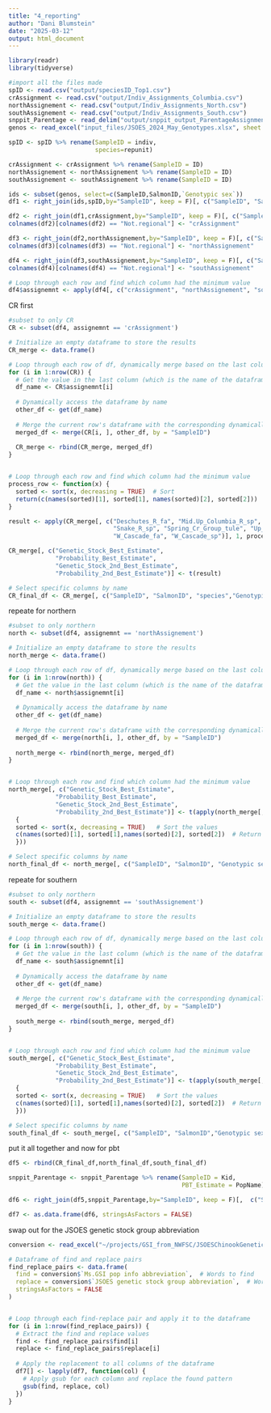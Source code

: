 ---
title: "4_reporting"
author: "Dani Blumstein"
date: "2025-03-12"
output: html_document
---

```{r}
library(readr)
library(tidyverse)

#import all the files made
spID <- read.csv("output/speciesID_Top1.csv")
crAssignment <- read.csv("output/Indiv_Assignments_Columbia.csv")
northAssignement <- read.csv("output/Indiv_Assignments_North.csv")
southAssignement <- read.csv("output/Indiv_Assignments_South.csv")
snppit_Parentage <- read_delim("output/snppit_output_ParentageAssignments.txt", delim = "\t", escape_double = FALSE, trim_ws = TRUE)
genos <- read_excel("input_files/JSOES_2024_May_Genotypes.xlsx", sheet = "Ots334")
```

```{r}
spID <- spID %>% rename(SampleID = indiv,
                        species=repunit)

crAssignment <- crAssignment %>% rename(SampleID = ID)
northAssignement <- northAssignement %>% rename(SampleID = ID)
southAssignement <- southAssignement %>% rename(SampleID = ID)

ids <- subset(genos, select=c(SampleID,SalmonID,`Genotypic sex`))
df1 <- right_join(ids,spID,by="SampleID", keep = F)[, c("SampleID", "SalmonID", "Genotypic sex","species", "rep_pofz")]

df2 <- right_join(df1,crAssignment,by="SampleID", keep = F)[, c("SampleID", "SalmonID", "Genotypic sex","species", "Not.regional" )]
colnames(df2)[colnames(df2) == "Not.regional"] <- "crAssignment"

df3 <- right_join(df2,northAssignement,by="SampleID", keep = F)[, c("SampleID", "SalmonID","Genotypic sex", "species","crAssignment", "Not.regional" )]
colnames(df3)[colnames(df3) == "Not.regional"] <- "northAssignement"

df4 <- right_join(df3,southAssignement,by="SampleID", keep = F)[, c("SampleID", "SalmonID", "Genotypic sex","species","crAssignment", "northAssignement","Not.regional" )]
colnames(df4)[colnames(df4) == "Not.regional"] <- "southAssignement"

# Loop through each row and find which column had the minimum value
df4$assignemnt <- apply(df4[, c("crAssignment", "northAssignement", "southAssignement")], 1, function(x) names(x)[which.min(x)])
```

CR first
```{r}
#subset to only CR
CR <- subset(df4, assignemnt == 'crAssignment')

# Initialize an empty dataframe to store the results
CR_merge <- data.frame()

# Loop through each row of df, dynamically merge based on the last column
for (i in 1:nrow(CR)) {
  # Get the value in the last column (which is the name of the dataframe to merge with)
  df_name <- CR$assignemnt[i]
  
  # Dynamically access the dataframe by name
  other_df <- get(df_name)
  
  # Merge the current row's dataframe with the corresponding dynamically selected dataframe on SampleID
  merged_df <- merge(CR[i, ], other_df, by = "SampleID")
  
  CR_merge <- rbind(CR_merge, merged_df)
}


# Loop through each row and find which column had the minimum value
process_row <- function(x) {
  sorted <- sort(x, decreasing = TRUE)  # Sort
  return(c(names(sorted)[1], sorted[1], names(sorted)[2], sorted[2]))
}

result <- apply(CR_merge[, c("Deschutes_R_fa", "Mid.Up_Columbia_R_sp", "Snake_R_fa",
                             "Snake_R_sp", "Spring_Cr_Group_tule", "Up_Columbia_R_su.fa", 
                             "W_Cascade_fa", "W_Cascade_sp")], 1, process_row)

CR_merge[, c("Genetic_Stock_Best_Estimate",
             "Probability_Best_Estimate",
             "Genetic_Stock_2nd_Best_Estimate",
             "Probability_2nd_Best_Estimate")] <- t(result)

# Select specific columns by name
CR_final_df <- CR_merge[, c("SampleID", "SalmonID", "species","Genotypic sex", "Genetic_Stock_Best_Estimate", "Probability_Best_Estimate", "Genetic_Stock_2nd_Best_Estimate","Probability_2nd_Best_Estimate")]
```

repeate for northern
```{r}
#subset to only northern
north <- subset(df4, assignemnt == 'northAssignement')

# Initialize an empty dataframe to store the results
north_merge <- data.frame()

# Loop through each row of df, dynamically merge based on the last column
for (i in 1:nrow(north)) {
  # Get the value in the last column (which is the name of the dataframe to merge with)
  df_name <- north$assignemnt[i]
  
  # Dynamically access the dataframe by name
  other_df <- get(df_name)
  
  # Merge the current row's dataframe with the corresponding dynamically selected dataframe on SampleID
  merged_df <- merge(north[i, ], other_df, by = "SampleID")
  
  north_merge <- rbind(north_merge, merged_df)
}


# Loop through each row and find which column had the minimum value
north_merge[, c("Genetic_Stock_Best_Estimate",
             "Probability_Best_Estimate",
             "Genetic_Stock_2nd_Best_Estimate",
             "Probability_2nd_Best_Estimate")] <- t(apply(north_merge[, c("Alsek","Chilkat_R","Copper_R","E_Vancouver_Is","Haida_Gwaii","Juan_de_Fuca","Kamchatka","King_Salmon_R","Low_Fraser_R","Low_Skeena_R","Low_Thompson_R","Mid_Fraser_R","Mid_Up_Yukon","N.Cent_BC_Cst","N_AK_Peninsula","N_Gulf_AK","N_Puget_Sound","N_Thompson_R","Nass_R","NSE_AK","S_BC_Cst","S_Puget_Sound","S_Thompson_R","Situk_R","SSE_AK","Stikine_R","Taku_R","Up_Fraser_R","Up_Skeena_R","W_AK_Cst","W_Vancouver_Is","WA_Cst")], 1, function(x) 
  {
  sorted <- sort(x, decreasing = TRUE)   # Sort the values
  c(names(sorted)[1], sorted[1],names(sorted)[2], sorted[2])  # Return two smallest values and their column names
  }))

# Select specific columns by name
north_final_df <- north_merge[, c("SampleID", "SalmonID", "Genotypic sex","species", "Genetic_Stock_Best_Estimate", "Probability_Best_Estimate", "Genetic_Stock_2nd_Best_Estimate","Probability_2nd_Best_Estimate")]
```


repeate for southern
```{r}
#subset to only northern
south <- subset(df4, assignemnt == 'southAssignement')

# Initialize an empty dataframe to store the results
south_merge <- data.frame()

# Loop through each row of df, dynamically merge based on the last column
for (i in 1:nrow(south)) {
  # Get the value in the last column (which is the name of the dataframe to merge with)
  df_name <- south$assignemnt[i]
  
  # Dynamically access the dataframe by name
  other_df <- get(df_name)
  
  # Merge the current row's dataframe with the corresponding dynamically selected dataframe on SampleID
  merged_df <- merge(south[i, ], other_df, by = "SampleID")
  
  south_merge <- rbind(south_merge, merged_df)
}


# Loop through each row and find which column had the minimum value
south_merge[, c("Genetic_Stock_Best_Estimate",
             "Probability_Best_Estimate",
             "Genetic_Stock_2nd_Best_Estimate",
             "Probability_2nd_Best_Estimate")] <- t(apply(south_merge[, c("N.Mid_OR_Cst","Rogue_R","N_CA.S_OR_Cst","Klamath_R","CA_Cst","Cent_Valley_sp","Cent_Valley_wi","Cent_Valley_fa")], 1, function(x) 
  {
  sorted <- sort(x, decreasing = TRUE)   # Sort the values
  c(names(sorted)[1], sorted[1],names(sorted)[2], sorted[2])  # Return two smallest values and their column names
  }))

# Select specific columns by name
south_final_df <- south_merge[, c("SampleID", "SalmonID","Genotypic sex", "species", "Genetic_Stock_Best_Estimate", "Probability_Best_Estimate", "Genetic_Stock_2nd_Best_Estimate","Probability_2nd_Best_Estimate")]
```


put it all together and now for pbt
```{r}
df5 <- rbind(CR_final_df,north_final_df,south_final_df)

snppit_Parentage <- snppit_Parentage %>% rename(SampleID = Kid,
                                                PBT_Estimate = PopName)

df6 <- right_join(df5,snppit_Parentage,by="SampleID", keep = F)[,  c("SampleID", "SalmonID","Genotypic sex", "species", "Genetic_Stock_Best_Estimate", "Probability_Best_Estimate", "Genetic_Stock_2nd_Best_Estimate","Probability_2nd_Best_Estimate", "PBT_Estimate")]

df7 <- as.data.frame(df6, stringsAsFactors = FALSE)
```

swap out for the JSOES genetic stock group abbreviation
```{r}
conversion <- read_excel("~/projects/GSI_from_NWFSC/JSOESChinookGeneticStockGroupsandESUs.xlsx")

# Dataframe of find and replace pairs
find_replace_pairs <- data.frame(
  find = conversion$`Ms.GSI pop info abbreviation`,  # Words to find
  replace = conversion$`JSOES genetic stock group abbreviation`,  # Words to replace with
  stringsAsFactors = FALSE
)


# Loop through each find-replace pair and apply it to the dataframe
for (i in 1:nrow(find_replace_pairs)) {
  # Extract the find and replace values
  find <- find_replace_pairs$find[i]
  replace <- find_replace_pairs$replace[i]
  
  # Apply the replacement to all columns of the dataframe
  df7[] <- lapply(df7, function(col) {
    # Apply gsub for each column and replace the found pattern
    gsub(find, replace, col)
  })
}
```

